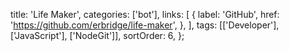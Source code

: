   title: 'Life Maker',
  categories: ['bot'],
  links: [
    {
      label: 'GitHub',
      href: 'https://github.com/erbridge/life-maker',
    },
  ],
  tags: [['Developer'], ['JavaScript'], ['NodeGit']],
  sortOrder: 6,
};
